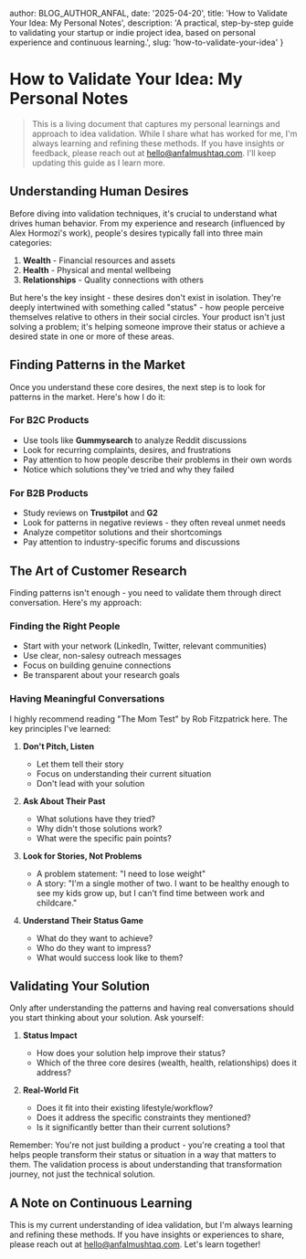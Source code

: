 
  author: BLOG_AUTHOR_ANFAL,
  date: '2025-04-20',
  title: 'How to Validate Your Idea: My Personal Notes',
  description: 'A practical, step-by-step guide to validating your startup or indie project idea, based on personal experience and continuous learning.',
  slug: 'how-to-validate-your-idea'
}


<BlogImage src="blog/2025-04-20-how-to-validate-your-idea/cover.jpg" alt="How to Validate Your Idea" />

# How to Validate Your Idea: My Personal Notes

> This is a living document that captures my personal learnings and approach to idea validation. While I share what has worked for me, I'm always learning and refining these methods. If you have insights or feedback, please reach out at hello@anfalmushtaq.com. I'll keep updating this guide as I learn more.

## Understanding Human Desires

Before diving into validation techniques, it's crucial to understand what drives human behavior. From my experience and research (influenced by Alex Hormozi's work), people's desires typically fall into three main categories:

1. **Wealth** - Financial resources and assets
2. **Health** - Physical and mental wellbeing
3. **Relationships** - Quality connections with others

But here's the key insight - these desires don't exist in isolation. They're deeply intertwined with something called "status" - how people perceive themselves relative to others in their social circles. Your product isn't just solving a problem; it's helping someone improve their status or achieve a desired state in one or more of these areas.

## Finding Patterns in the Market

Once you understand these core desires, the next step is to look for patterns in the market. Here's how I do it:

### For B2C Products
- Use tools like **Gummysearch** to analyze Reddit discussions
- Look for recurring complaints, desires, and frustrations
- Pay attention to how people describe their problems in their own words
- Notice which solutions they've tried and why they failed

### For B2B Products
- Study reviews on **Trustpilot** and **G2**
- Look for patterns in negative reviews - they often reveal unmet needs
- Analyze competitor solutions and their shortcomings
- Pay attention to industry-specific forums and discussions

## The Art of Customer Research

Finding patterns isn't enough - you need to validate them through direct conversation. Here's my approach:

### Finding the Right People
- Start with your network (LinkedIn, Twitter, relevant communities)
- Use clear, non-salesy outreach messages
- Focus on building genuine connections
- Be transparent about your research goals

### Having Meaningful Conversations
I highly recommend reading "The Mom Test" by Rob Fitzpatrick here. The key principles I've learned:

1. **Don't Pitch, Listen**
   - Let them tell their story
   - Focus on understanding their current situation
   - Don't lead with your solution

2. **Ask About Their Past**
   - What solutions have they tried?
   - Why didn't those solutions work?
   - What were the specific pain points?

3. **Look for Stories, Not Problems**
   - A problem statement: "I need to lose weight"
   - A story: "I'm a single mother of two. I want to be healthy enough to see my kids grow up, but I can't find time between work and childcare."

4. **Understand Their Status Game**
   - What do they want to achieve?
   - Who do they want to impress?
   - What would success look like to them?

## Validating Your Solution

Only after understanding the patterns and having real conversations should you start thinking about your solution. Ask yourself:

1. **Status Impact**
   - How does your solution help improve their status?
   - Which of the three core desires (wealth, health, relationships) does it address?

2. **Real-World Fit**
   - Does it fit into their existing lifestyle/workflow?
   - Does it address the specific constraints they mentioned?
   - Is it significantly better than their current solutions?

Remember: You're not just building a product - you're creating a tool that helps people transform their status or situation in a way that matters to them. The validation process is about understanding that transformation journey, not just the technical solution.

## A Note on Continuous Learning

This is my current understanding of idea validation, but I'm always learning and refining these methods. If you have insights or experiences to share, please reach out at hello@anfalmushtaq.com. Let's learn together!



